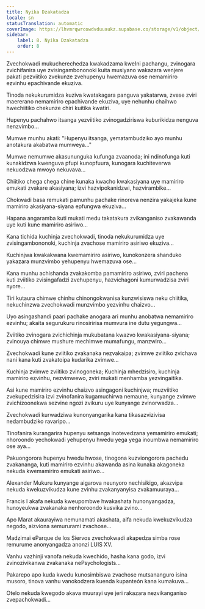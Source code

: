 ```yaml
---
title: Nyika Dzakatadza
locale: sn
statusTranslation: automatic
coverImage: https://lhvmrqwrcowdvduuaukz.supabase.co/storage/v1/object/public/strapi-uploads/small_cover-tratado-de-psicologia-revolucionaria.webp-5e15e1cec4e0ebebcde5d7fc7565d8fd.webp
sidebar:
    label: 8. Nyika Dzakatadza
    order: 8
---
```

Zvechokwadi mukucherechedza kwakadzama kweIni pachangu, zvinogara zvichifanira uye zvisingambononoki kuita musiyano wakazara wenjere pakati pezviitiko zvekunze zvehupenyu hwemazuva ose nemamiriro ezvinhu epachivande ekuziva.

Tinoda nekukurumidza kuziva kwatakagara panguva yakatarwa, zvese zviri maererano nemamiriro epachivande ekuziva, uye nehunhu chaihwo hwechiitiko chekunze chiri kuitika kwatiri.

Hupenyu pachahwo itsanga yezviitiko zvinogadziriswa kuburikidza nenguva nenzvimbo...

Mumwe munhu akati: "Hupenyu itsanga, yematambudziko ayo munhu anotakura akabatwa mumweya..."

Mumwe nemumwe akasununguka kufunga zvaanoda; ini ndinofunga kuti kunakidzwa kwenguva pfupi kunopfuura, kunogara kuchiteverwa nekuodzwa mwoyo nekuvava...

Chiitiko chega chega chine kunaka kwacho kwakasiyana uye mamiriro emukati zvakare akasiyana; izvi hazvipokanidzwi, hazvirambike...

Chokwadi basa remukati pamunhu pachake rinoreva nenzira yakajeka kune mamiriro akasiyana-siyana epfungwa ekuziva...

Hapana angaramba kuti mukati medu takatakura zvikanganiso zvakawanda uye kuti kune mamiriro asiriwo...

Kana tichida kuchinja zvechokwadi, tinoda nekukurumidza uye zvisingambononoki, kuchinja zvachose mamiriro asiriwo ekuziva...

Kuchinjwa kwakakwana kwemamiriro asiriwo, kunokonzera shanduko yakazara munzvimbo yehupenyu hwemazuva ose...

Kana munhu achishanda zvakakomba pamamiriro asiriwo, zviri pachena kuti zviitiko zvisingafadzi zvehupenyu, hazvichagoni kumurwadzisa zviri nyore...

Tiri kutaura chimwe chinhu chinongokwanisa kunzwisiswa neku chiitika, nekuchinzwa zvechokwadi munzvimbo yezvinhu chaizvo...

Uyo asingashandi paari pachake anogara ari munhu anobatwa nemamiriro ezvinhu; akaita segurukuru rinosiririsa mumvura ine dutu yegungwa...

Zviitiko zvinogara zvichichinja mukubatana kwazvo kwakasiyana-siyana; zvinouya chimwe mushure mechimwe mumafungu, manzwiro...

Zvechokwadi kune zviitiko zvakanaka nezvakaipa; zvimwe zviitiko zvichava nani kana kuti zvakatoipa kudarika zvimwe...

Kuchinja zvimwe zviitiko zvinogoneka; Kuchinja mhedzisiro, kuchinja mamiriro ezvinhu, nezvimwewo, zviri mukati menhamba yezvingaitika.

Asi kune mamiriro ezvinhu chaizvo asingagoni kuchinjwa; muzviitiko zvekupedzisira izvi zvinofanira kugamuchirwa nemaune, kunyange zvimwe zvichizoonekwa sezvine ngozi zvikuru uye kunyange zvinorwadza...

Zvechokwadi kurwadziwa kunonyangarika kana tikasazvizivisa nedambudziko ravaripo...

Tinofanira kurangarira hupenyu setsanga inotevedzana yemamiriro emukati; nhoroondo yechokwadi yehupenyu hwedu yega yega inoumbwa nemamiriro ose aya...

Pakuongorora hupenyu hwedu hwose, tinogona kuzviongorora pachedu zvakananga, kuti mamiriro ezvinhu akawanda asina kunaka akagoneka nekuda kwemamiriro emukati asiriwo...

Alexander Mukuru kunyange aigarova neunyoro nechisikigo, akazvipa nekuda kwekuzvikudza kune zvinhu zvakanyanyisa zvakamuuraya...

Francis I akafa nekuda kweupombwe hwakashata hunonyangadza, hunoyeukwa zvakanaka nenhoroondo kusvika zvino...

Apo Marat akaurayiwa nemunamati akashata, aifa nekuda kwekuzvikudza negodo, aizviona semururami zvachose...

Madzimai eParque de los Siervos zvechokwadi akapedza simba rose remurume anonyangadza anonzi LUIS XV.

Vanhu vazhinji vanofa nekuda kwechido, hasha kana godo, izvi zvinozivikanwa zvakanaka nePsychologists...

Pakarepo apo kuda kwedu kunosimbiswa zvachose mutsananguro isina musoro, tinova vanhu vanokodzera kuenda kupanteón kana kumakuva...

Otelo nekuda kwegodo akava muurayi uye jeri rakazara nezvikanganiso zvepachokwadi...

